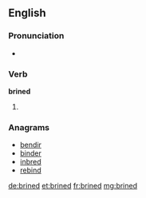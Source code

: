 ==English==

===Pronunciation===
* {{rhymes|aɪnd}}

===Verb===
'''brined'''

# {{past of|[[brine]]}}

===Anagrams===
* [[bendir#English|bendir]]
* [[binder#English|binder]]
* [[inbred#English|inbred]]
* [[rebind#English|rebind]]

[[de:brined]]
[[et:brined]]
[[fr:brined]]
[[mg:brined]]